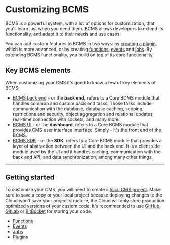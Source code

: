 # Customizing BCMS

BCMS is a powerful system, with a lot of options for customization,
that you'll learn just when you need them. BCMS allows developers
to extend its functionality, and adapt it to their needs and use cases.

You can add custom features to BCMS in two ways: by [creating a plugin](/customization/plugins),
which is more advanced, or by creating [functions](/customization/functions),
[events](/customization/events) and [jobs](/customization/jobs).
By extending BCMS functionality, you build on top of its core functionality.

## Key BCMS elements

When customizing your CMS it's good to know a few of key elements of BCMS:
- [BCMS back end](https://github.com/becomesco/cms-backend) - or the **back end**, refers to a Core BCMS module that handles
  common and custom back end tasks. Those tasks include communication with the
  database, database caching, scoping, restrictions and security, object
  aggregation and relational updates, real-time connection with sockets,
  and many more.
- [BCMS UI](https://github.com/becomesco/cms-ui) - or the **dashboard**, refers to a Core BCMS module that provides
  CMS user interface interface. Simply - it's the front end of the BCMS.
- [BCMS SDK](https://github.com/becomesco/cms-sdk) - or the **SDK**, refers to a Core BCMS module that provides a layer
  of abstraction between the UI and the back end. It is a client side module
  used by the UI and it handles caching, communication with the back end API,
  and data synchronization, among many other things.

---

## Getting started

To customize your CMS, you will need to create a [local CMS project](/install/locally).
Make sure to save a copy or your local project because
deploying changes to the Cloud won't save your
project structure, the Cloud will only store production optimized versions of
your custom code. It's recommended to use [GitHub](https://github.com),
[GitLab](https://about.gitlab.com/) or [BitBucket](https://bitbucket.org/)
for storing your code.

- [Functions](/customization/functions)
- [Events](/customization/events)
- [Jobs](/customization/jobs)
- [Plugins](/customization/plugins)
